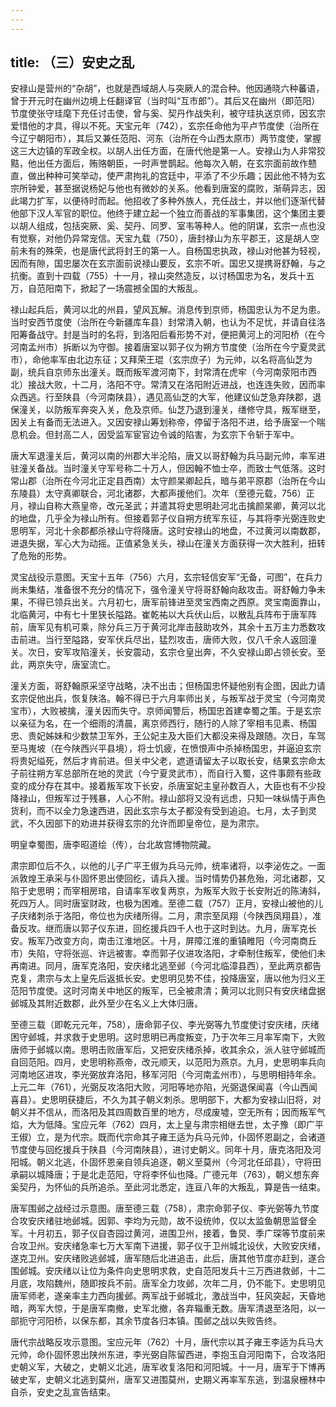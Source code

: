 ```yaml
---
---
---
```

title: （三）安史之乱
---



安禄山是营州的“杂胡”，也就是西域胡人与突厥人的混合种。他因通晓六种蕃语，曾于开元时在幽州边境上任翻译官（当时叫“互市郎”）。其后又在幽州（即范阳）节度使张守珪麾下充任讨击使，曾与奚、契丹作战失利，被守珪执送京师，因玄宗爱惜他的才具，得以不死。天宝元年（742），玄宗任命他为平卢节度使（治所在今辽宁朝阳市），其后又兼任范阳、河东（治所在今山西太原市）两节度使，掌握这三大边镇的军政全权。以胡人出任方面，在唐代他是第一人。安禄山为人非常狡黠，他出任方面后，贿赂朝臣，一时声誉鹊起。他每次入朝，在玄宗面前故作戆直，做出种种可笑举动，使严肃拘礼的宫廷中，平添了不少乐趣；因此他不特为玄宗所钟爱，甚至据说杨妃与他也有微妙的关系。他看到唐室的腐败，渐萌异志，因此竭力扩军，以便待时而起。他招收了多种外族人，充任战士，并以他们逐渐代替他部下汉人军官的职位。他终于建立起一个独立而善战的军事集团，这个集团主要以胡人组成，包括突厥、奚、契丹、同罗、室韦等种人。他的阴谋，玄宗一点也没有觉察，对他仍异常宠信。天宝九载（750），唐封禄山为东平郡王，这是胡人空前未有的殊荣，也是唐代武将封王的第一人。自杨国忠执政，禄山对他甚为轻视，因而有隙，国忠屡次在玄宗面前说禄山要反，玄宗不听。国忠又提携哥舒翰，与之抗衡。直到十四载（755）十一月，禄山突然造反，以讨杨国忠为名，发兵十五万，自范阳南下，掀起了一场震撼全国的大叛乱。

禄山起兵后，黄河以北的州县，望风瓦解。消息传到京师，杨国忠认为不足为患。当时安西节度使（治所在今新疆库车县）封常清入朝，也认为不足忧，并请自往洛阳筹备战守。封是当时的名将，到洛阳后看形势不对，便把黄河上的河阳桥（在今河南孟州市）拆断以为守御。接着唐室以郭子仪为朔方节度使（治所在今宁夏灵武市），命他率军由北边东征；又拜荣王琨（玄宗庶子）为元帅，以名将高仙芝为副，统兵自京师东出潼关。既而叛军渡河南下，封常清在虎牢（今河南荥阳市西北）接战大败，十二月，洛阳不守。常清又在洛阳附近进战，也连连失败，因而率众西逃。行至陕县（今河南陕县），遇见高仙芝的大军，他建议仙芝急弃陕郡，退保潼关，以防叛军奔突入关，危及京师。仙芝乃退到潼关，缮修守具，叛军继至，因关上有备而无法进入。又因安禄山筹划称帝，停留于洛阳不进，给予唐室一个喘息机会。但封高二人，因受监军宦官边令诚的陷害，为玄宗下令斩于军中。

唐大军退潼关后，黄河以南的州郡大半沦陷，唐又以哥舒翰为兵马副元帅，率军进驻潼关备战。当时潼关守军号称二十万人，但因翰不恤士卒，而致士气低落。这时常山郡（治所在今河北正定县西南）太守颜杲卿起兵，暗与弟平原郡（治所在今山东陵县）太守真卿联合，河北诸郡，大都声援他们。次年（至德元载，756）正月，禄山自称大燕皇帝，改元圣武；并遣其将史思明赴河北击擒颜杲卿，黄河以北的地盘，几乎全为禄山所有。但接着郭子仪自朔方统军东征，与其将李光弼连败史思明军，河北十余郡都杀禄山守将降唐。这时安禄山的地盘，不过黄河以南数郡，进退失据，军心大为动摇。正值紧急关头，禄山在潼关方面获得一次大胜利，扭转了危殆的形势。

灵宝战役示意图。天宝十五年（756）六月，玄宗轻信安军“无备，可图”，在兵力尚未集结，准备很不充分的情况下，强令潼关守将哥舒翰向敌攻击。哥舒翰力争未果，不得已领兵出关。六月初七，唐军前锋进至灵宝西南之西原。灵宝南面靠山，北临黄河，中有七十里狭长隘路。崔乾祐以大兵伏山后，以散乱兵阵布于唐军阵前，唐军见有机可乘，除分兵三万于黄河北岸击鼓助攻外，其余十五万主力悉数攻击前进。当行至隘路，安军伏兵尽出，猛烈攻击，唐师大败，仅八千余人返回潼关。次日，安军攻陷潼关，长安震动，玄宗仓皇出奔，不久安禄山即占领长安。至此，两京失守，唐室流亡。

潼关方面，哥舒翰原采坚守战略，决不出击；但杨国忠怀疑他别有企图，因此力请玄宗促他出兵，恢复陕洛。翰不得已于六月率师出关，与叛军战于灵宝（今河南灵宝市），大败被擒，潼关因而失守。京师闻警后，杨国忠首建幸蜀之策。于是玄宗以亲征为名，在一个细雨的清晨，离京师西行，随行的人除了宰相韦见素、杨国忠、贵妃姊妹和少数禁卫军外，王公妃主及大臣们大都没来得及跟随。次日，车驾至马嵬坡（在今陕西兴平县境），将士饥疲，在愤恨声中杀掉杨国忠，并逼迫玄宗将贵妃缢死，然后才肯前进。但关中父老，遮道请留太子以取长安，结果玄宗命太子前往朔方军总部所在地的灵武（今宁夏灵武市），而自行入蜀，这件事颇有些政变的成分存在其中。接着叛军攻下长安，杀唐室妃主皇孙数百人，大臣也有不少投降禄山，但叛军过于残暴，人心不附。禄山部将又没有远虑，只知一味纵情于声色货利，而不以全力急速西进，因此玄宗与太子都没有受到追迫。七月，太子到灵武，不久因部下的劝进并获得玄宗的允许而即皇帝位，是为肃宗。

明皇幸蜀图，唐李昭道绘（传），台北故宫博物院藏。

肃宗即位后不久，以他的儿子广平王俶为兵马元帅，统率诸将，以李泌佐之。一面派敦煌王承采与仆固怀恩出使回纥，请兵入援。当时情势仍甚危殆，河北诸郡，又陷于史思明；而宰相房琯，自请率军收复两京，为叛军大败于长安附近的陈涛斜，死四万人。同时唐室财政，也极为困难。至德二载（757）正月，安禄山被他的儿子庆绪刺杀于洛阳，帝位也为庆绪所得。二月，肃宗至凤翔（今陕西凤翔县），准备反攻。继而唐以郭子仪东进，回纥援兵四千人也于这时到达。九月，唐军克长安。叛军乃改变方向，南击江淮地区。十月，屏障江淮的重镇睢阳（今河南商丘市）失陷，守将张巡、许远被害。幸而郭子仪进攻洛阳，才牵制住叛军，使他们未再南进。同月，唐军克洛阳，安庆绪北逃至邺（今河北临漳县西），至此两京都告克复，肃宗与太上皇先后返抵长安。史思明见势不佳，投降唐室，唐以他为归义王范阳节度使。这时河南关中地区的叛军，已全被肃清；黄河以北则只有安庆绪盘据邺城及其附近数郡，此外至少在名义上大体归唐。

至德三载（即乾元元年，758），唐命郭子仪、李光弼等九节度使讨安庆绪，庆绪困守邺城，并求救于史思明。这时思明已再度叛变，乃于次年三月率军南下，大败唐师于邺城以南。思明击败唐军后，又把安庆绪杀掉，收其余众，派人驻守邺城而自回范阳。四月，史思明称燕帝，改元顺天，以范阳为燕京。九月，史思明率兵向河南地区进攻，李光弼放弃洛阳，移军河阳（今河南孟州市），与思明相持年余。上元二年（761），光弼反攻洛阳大败，河阳等地亦陷，光弼退保闻喜（今山西闻喜县）。史思明获捷后，不久为其子朝义刺杀。思明部下，大都为安禄山旧将，对朝义并不信从，而洛阳及其四周数百里的地方，尽成废墟，空无所有；因而叛军气焰，大为低降。宝应元年（762）四月，太上皇与肃宗相继去世，太子豫（即广平王俶）立，是为代宗。既而代宗命其子雍王适为兵马元帅，仆固怀恩副之，会诸道节度使与回纥援兵于陕县（今河南陕县），进讨史朝义。同年十月，唐克洛阳及河阳城。朝义北逃，仆固怀恩亲自领兵追逐，朝义至莫州（今河北任邱县），守将田承嗣以城降唐；于是北走范阳，守将李怀仙也降。广德元年（763），朝义想东奔奚契丹，为怀仙的兵所追杀。至此河北悉定，连亘八年的大叛乱，算是告一结束。

唐军围邺之战经过示意图。唐至德三载（758），肃宗命郭子仪、李光弼等九节度合攻安庆绪驻地邺城。因郭、李均为元勋，故不设统帅，仅以太监鱼朝思监督全军。十月初五，郭子仪自杏园过黄河，进围卫州，接着，鲁炅、季广琛等节度前来合攻卫州。安庆绪急率七万大军南下进援，郭子仪于卫州城北设伏，大败安庆绪，遂克卫州。安庆绪败逃邺城，唐军随后北进追击，此后，唐其他节度亦赶到，遂合围邺城。安庆绪以让位为条件向史思明求救，史自范阳发兵十三万西进救邺，十二月底，攻陷魏州，随即按兵不前。唐军全力攻邺，次年二月，仍不能下。史思明见唐军师老，遂亲率主力西向援邺。两军战于邺城北，激战当中，狂风突起，天昏地暗，两军大惊，于是唐军南撤，史军北撤，各弃辎重无数。唐军清退至洛阳，以一部扼守河阳桥，以保东都，其余节度各归本镇。围邺之战以失败告终。

唐代宗战略反攻示意图。宝应元年（762）十月，唐代宗以其子雍王李适为兵马大元帅，命仆固怀恩出陕州东进，李光弼自陈留西进，李抱玉自河阳南下，合攻洛阳史朝义军，大破之，史朝义北逃，唐军收复洛阳和河阳城。十一月，唐军于下博再破史军，史朝义北逃到莫州，唐军又进围莫州，史期义再率军东逃，到温泉栅林中自杀，安史之乱宣告结束。